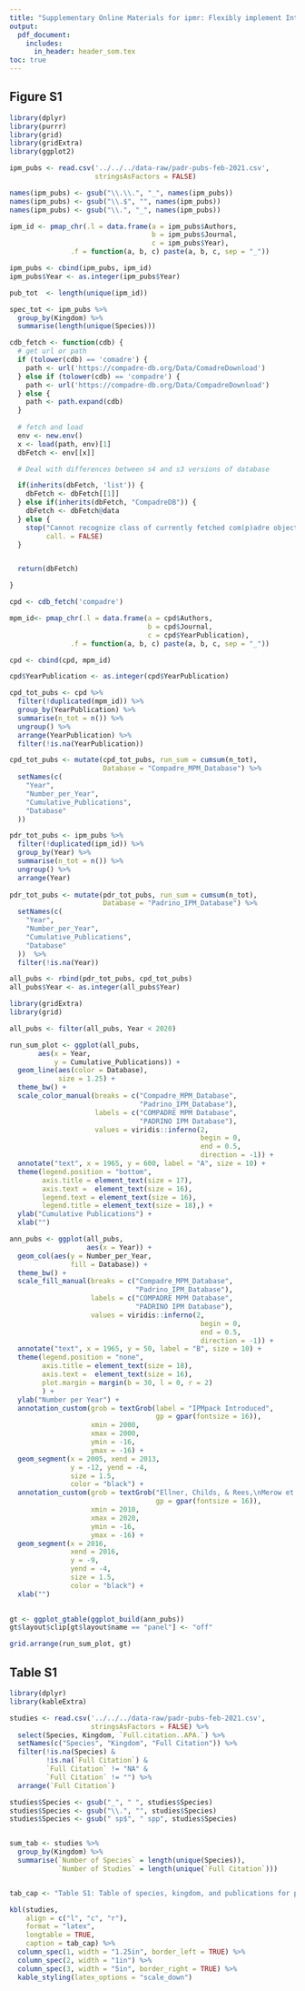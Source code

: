 ```yaml
---
title: "Supplementary Online Materials for ipmr: Flexibly implement Integral Projection Models in R"
output:  
  pdf_document:
    includes:
      in_header: header_som.tex
toc: true
---
```


\newpage
## Figure S1

```r

library(dplyr)
library(purrr)
library(grid)
library(gridExtra)
library(ggplot2)

ipm_pubs <- read.csv('../../../data-raw/padr-pubs-feb-2021.csv',
                     stringsAsFactors = FALSE)

names(ipm_pubs) <- gsub("\\.\\.", "_", names(ipm_pubs))
names(ipm_pubs) <- gsub("\\.$", "", names(ipm_pubs))
names(ipm_pubs) <- gsub("\\.", "_", names(ipm_pubs))

ipm_id <- pmap_chr(.l = data.frame(a = ipm_pubs$Authors,
                                   b = ipm_pubs$Journal, 
                                   c = ipm_pubs$Year),
               .f = function(a, b, c) paste(a, b, c, sep = "_")) 

ipm_pubs <- cbind(ipm_pubs, ipm_id)
ipm_pubs$Year <- as.integer(ipm_pubs$Year)

pub_tot  <- length(unique(ipm_id))

spec_tot <- ipm_pubs %>%
  group_by(Kingdom) %>%
  summarise(length(unique(Species)))

cdb_fetch <- function(cdb) {
  # get url or path
  if (tolower(cdb) == 'comadre') {
    path <- url('https://compadre-db.org/Data/ComadreDownload')
  } else if (tolower(cdb) == 'compadre') {
    path <- url('https://compadre-db.org/Data/CompadreDownload')
  } else {
    path <- path.expand(cdb)
  }
  
  # fetch and load
  env <- new.env()
  x <- load(path, env)[1]
  dbFetch <- env[[x]]

  # Deal with differences between s4 and s3 versions of database

  if(inherits(dbFetch, 'list')) {
    dbFetch <- dbFetch[[1]]
  } else if(inherits(dbFetch, "CompadreDB")) {
    dbFetch <- dbFetch@data
  } else {
    stop("Cannot recognize class of currently fetched com(p)adre object",
         call. = FALSE)
  }


  return(dbFetch)

}

cpd <- cdb_fetch('compadre')

mpm_id<- pmap_chr(.l = data.frame(a = cpd$Authors,
                                  b = cpd$Journal, 
                                  c = cpd$YearPublication),
               .f = function(a, b, c) paste(a, b, c, sep = "_")) 

cpd <- cbind(cpd, mpm_id)

cpd$YearPublication <- as.integer(cpd$YearPublication)

cpd_tot_pubs <- cpd %>% 
  filter(!duplicated(mpm_id)) %>% 
  group_by(YearPublication) %>%
  summarise(n_tot = n()) %>%
  ungroup() %>%
  arrange(YearPublication) %>%
  filter(!is.na(YearPublication))

cpd_tot_pubs <- mutate(cpd_tot_pubs, run_sum = cumsum(n_tot),
                       Database = "Compadre_MPM_Database") %>%
  setNames(c(
    "Year",
    "Number_per_Year",
    "Cumulative_Publications",
    "Database"
  ))

pdr_tot_pubs <- ipm_pubs %>%
  filter(!duplicated(ipm_id)) %>%
  group_by(Year) %>%
  summarise(n_tot = n()) %>%
  ungroup() %>%
  arrange(Year)
  
pdr_tot_pubs <- mutate(pdr_tot_pubs, run_sum = cumsum(n_tot),
                       Database = "Padrino_IPM_Database") %>%
  setNames(c(
    "Year",
    "Number_per_Year",
    "Cumulative_Publications",
    "Database"
  ))  %>%
  filter(!is.na(Year))

all_pubs <- rbind(pdr_tot_pubs, cpd_tot_pubs)
all_pubs$Year <- as.integer(all_pubs$Year)


```


```r
 
library(gridExtra)
library(grid)

all_pubs <- filter(all_pubs, Year < 2020)

run_sum_plot <- ggplot(all_pubs,
       aes(x = Year,
           y = Cumulative_Publications)) +
  geom_line(aes(color = Database),
            size = 1.25) +
  theme_bw() +
  scale_color_manual(breaks = c("Compadre_MPM_Database",
                                "Padrino_IPM_Database"),
                     labels = c("COMPADRE MPM Database",
                                "PADRINO IPM Database"),
                     values = viridis::inferno(2,
                                               begin = 0,
                                               end = 0.5,
                                               direction = -1)) +
  annotate("text", x = 1965, y = 600, label = "A", size = 10) +
  theme(legend.position = "bottom",
        axis.title = element_text(size = 17),
        axis.text =  element_text(size = 16),
        legend.text = element_text(size = 16),
        legend.title = element_text(size = 18),) +
  ylab("Cumulative Publications") + 
  xlab("")

ann_pubs <- ggplot(all_pubs,
                   aes(x = Year)) +
  geom_col(aes(y = Number_per_Year,
               fill = Database)) +
  theme_bw() +
  scale_fill_manual(breaks = c("Compadre_MPM_Database",
                               "Padrino_IPM_Database"),
                    labels = c("COMPADRE MPM Database",
                               "PADRINO IPM Database"),
                    values = viridis::inferno(2,
                                               begin = 0,
                                               end = 0.5,
                                               direction = -1)) +
  annotate("text", x = 1965, y = 50, label = "B", size = 10) +
  theme(legend.position = "none",
        axis.title = element_text(size = 18),
        axis.text =  element_text(size = 16),
        plot.margin = margin(b = 30, l = 0, r = 2)
        ) +
  ylab("Number per Year") + 
  annotation_custom(grob = textGrob(label = "IPMpack Introduced",
                                    gp = gpar(fontsize = 16)), 
                    xmin = 2000,
                    xmax = 2000,
                    ymin = -16,
                    ymax = -16) +
  geom_segment(x = 2005, xend = 2013,
               y = -12, yend = -4,
               size = 1.5,
               color = "black") +
  annotation_custom(grob = textGrob("Ellner, Childs, & Rees,\nMerow et al. Published",
                                    gp = gpar(fontsize = 16)),
                    xmin = 2010,
                    xmax = 2020,
                    ymin = -16,
                    ymax = -16) + 
  geom_segment(x = 2016, 
               xend = 2016,
               y = -9,
               yend = -4,
               size = 1.5,
               color = "black") + 
  xlab("")
 

gt <- ggplot_gtable(ggplot_build(ann_pubs))
gt$layout$clip[gt$layout$name == "panel"] <- "off"

grid.arrange(run_sum_plot, gt)

```

\newpage
\pagenumbering{gobble}
\blandscape

## Table S1

```r

library(dplyr)
library(kableExtra)

studies <- read.csv('../../../data-raw/padr-pubs-feb-2021.csv',
                    stringsAsFactors = FALSE) %>%
  select(Species, Kingdom, `Full.citation..APA.`) %>%
  setNames(c("Species", "Kingdom", "Full Citation")) %>%
  filter(!is.na(Species) &
         !is.na(`Full Citation`) &
         `Full Citation` != "NA" &
         `Full Citation` != "") %>% 
  arrange(`Full Citation`)

studies$Species <- gsub("_", " ", studies$Species)
studies$Species <- gsub("\\.", "", studies$Species)
studies$Species <- gsub(" sp$", " spp", studies$Species)


sum_tab <- studies %>%
  group_by(Kingdom) %>%
  summarise(`Number of Species` = length(unique(Species)),
            `Number of Studies` = length(unique(`Full Citation`)))


tab_cap <- "Table S1: Table of species, kingdom, and publications for papers that contain Integral Projection Models. This table is not exhaustive and does not include some papers for which species and kingdom information is not relevant (e.g. papers developing new theory relying on simulated data)."

kbl(studies,
    align = c("l", "c", "r"),
    format = "latex", 
    longtable = TRUE,
    caption = tab_cap) %>%
  column_spec(1, width = "1.25in", border_left = TRUE) %>%
  column_spec(2, width = "1in") %>% 
  column_spec(3, width = "5in", border_right = TRUE) %>%
  kable_styling(latex_options = "scale_down")

```

\elandscape
